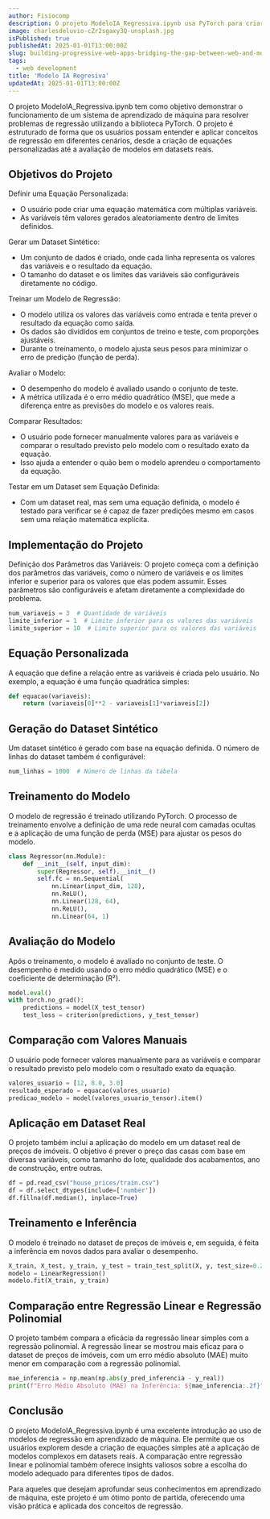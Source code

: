 ```yaml
---
author: Fisiocomp
description: O projeto ModeloIA_Regressiva.ipynb usa PyTorch para criar e treinar modelos de regressão, desde equações simples até datasets reais, como preços de imóveis. Ele compara regressão linear e polinomial, mostrando como escolher o melhor modelo para cada cenário. Ideal para aprender regressão de forma prática.
image: charlesdeluvio-cZr2sgaxy3Q-unsplash.jpg
isPublished: true
publishedAt: 2025-01-01T13:00:00Z
slug: building-progressive-web-apps-bridging-the-gap-between-web-and-mobile
tags:
  - web development
title: 'Modelo IA Regresiva'
updatedAt: 2025-01-01T13:00:00Z
---
```


O projeto ModeloIA_Regressiva.ipynb tem como objetivo demonstrar o funcionamento de um sistema de aprendizado de máquina para resolver problemas de regressão utilizando a biblioteca PyTorch. O projeto é estruturado de forma que os usuários possam entender e aplicar conceitos de regressão em diferentes cenários, desde a criação de equações personalizadas até a avaliação de modelos em datasets reais.

## Objetivos do Projeto
Definir uma Equação Personalizada:
- O usuário pode criar uma equação matemática com múltiplas variáveis.
- As variáveis têm valores gerados aleatoriamente dentro de limites definidos.

Gerar um Dataset Sintético:
- Um conjunto de dados é criado, onde cada linha representa os valores das variáveis e o resultado da equação.
- O tamanho do dataset e os limites das variáveis são configuráveis diretamente no código.

Treinar um Modelo de Regressão:
- O modelo utiliza os valores das variáveis como entrada e tenta prever o resultado da equação como saída.
- Os dados são divididos em conjuntos de treino e teste, com proporções ajustáveis.
- Durante o treinamento, o modelo ajusta seus pesos para minimizar o erro de predição (função de perda).

Avaliar o Modelo:
- O desempenho do modelo é avaliado usando o conjunto de teste.
- A métrica utilizada é o erro médio quadrático (MSE), que mede a diferença entre as previsões do modelo e os valores reais.

Comparar Resultados:
- O usuário pode fornecer manualmente valores para as variáveis e comparar o resultado previsto pelo modelo com o resultado exato da equação.
- Isso ajuda a entender o quão bem o modelo aprendeu o comportamento da equação.

Testar em um Dataset sem Equação Definida:
- Com um dataset real, mas sem uma equação definida, o modelo é testado para verificar se é capaz de fazer predições mesmo em casos sem uma relação matemática explícita.

## Implementação do Projeto
Definição dos Parâmetros das Variáveis:
O projeto começa com a definição dos parâmetros das variáveis, como o número de variáveis e os limites inferior e superior para os valores que elas podem assumir. Esses parâmetros são configuráveis e afetam diretamente a complexidade do problema.

```python
num_variaveis = 3  # Quantidade de variáveis
limite_inferior = 1  # Limite inferior para os valores das variáveis
limite_superior = 10  # Limite superior para os valores das variáveis
```

## Equação Personalizada
A equação que define a relação entre as variáveis é criada pelo usuário. No exemplo, a equação é uma função quadrática simples:

```python { 1-3,4= }
def equacao(variaveis):
    return (variaveis[0]**2 - variaveis[1]*variaveis[2])
```

## Geração do Dataset Sintético
Um dataset sintético é gerado com base na equação definida. O número de linhas do dataset também é configurável:

```python
num_linhas = 1000  # Número de linhas da tabela
```

## Treinamento do Modelo
O modelo de regressão é treinado utilizando PyTorch. O processo de treinamento envolve a definição de uma rede neural com camadas ocultas e a aplicação de uma função de perda (MSE) para ajustar os pesos do modelo.

```python
class Regressor(nn.Module):
    def __init__(self, input_dim):
        super(Regressor, self).__init__()
        self.fc = nn.Sequential(
            nn.Linear(input_dim, 128),
            nn.ReLU(),
            nn.Linear(128, 64),
            nn.ReLU(),
            nn.Linear(64, 1)
```

## Avaliação do Modelo
Após o treinamento, o modelo é avaliado no conjunto de teste. O desempenho é medido usando o erro médio quadrático (MSE) e o coeficiente de determinação (R²).

```python
model.eval()
with torch.no_grad():
    predictions = model(X_test_tensor)
    test_loss = criterion(predictions, y_test_tensor)
```

## Comparação com Valores Manuais
O usuário pode fornecer valores manualmente para as variáveis e comparar o resultado previsto pelo modelo com o resultado exato da equação.

```python
valores_usuario = [12, 8.0, 3.0]
resultado_esperado = equacao(valores_usuario)
predicao_modelo = model(valores_usuario_tensor).item()
```

## Aplicação em Dataset Real
O projeto também inclui a aplicação do modelo em um dataset real de preços de imóveis. O objetivo é prever o preço das casas com base em diversas variáveis, como tamanho do lote, qualidade dos acabamentos, ano de construção, entre outras.

```python
df = pd.read_csv("house_prices/train.csv")
df = df.select_dtypes(include=['number'])
df.fillna(df.median(), inplace=True)
```

## Treinamento e Inferência
O modelo é treinado no dataset de preços de imóveis e, em seguida, é feita a inferência em novos dados para avaliar o desempenho.

```python
X_train, X_test, y_train, y_test = train_test_split(X, y, test_size=0.2, random_state=42)
modelo = LinearRegression()
modelo.fit(X_train, y_train)
```

## Comparação entre Regressão Linear e Regressão Polinomial
O projeto também compara a eficácia da regressão linear simples com a regressão polinomial. A regressão linear se mostrou mais eficaz para o dataset de preços de imóveis, com um erro médio absoluto (MAE) muito menor em comparação com a regressão polinomial.

```python
mae_inferencia = np.mean(np.abs(y_pred_inferencia - y_real))
print(f"Erro Médio Absoluto (MAE) na Inferência: ${mae_inferencia:.2f}")
```

## Conclusão
O projeto ModeloIA_Regressiva.ipynb é uma excelente introdução ao uso de modelos de regressão em aprendizado de máquina. Ele permite que os usuários explorem desde a criação de equações simples até a aplicação de modelos complexos em datasets reais. A comparação entre regressão linear e polinomial também oferece insights valiosos sobre a escolha do modelo adequado para diferentes tipos de dados.

Para aqueles que desejam aprofundar seus conhecimentos em aprendizado de máquina, este projeto é um ótimo ponto de partida, oferecendo uma visão prática e aplicada dos conceitos de regressão.